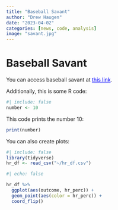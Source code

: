```yaml
---
title: "Baseball Savant"
author: "Drew Haugen"
date: "2023-04-02"
categories: [news, code, analysis]
image: "savant.jpg"
---
```


# Baseball Savant

You can access baseball savant at [this link](https://baseballsavant.mlb.com/ "this is baseball savant"){style="color: blue;"}.

Additionally, this is some R code:

```r
#| include: false
number <- 10

```

This code prints the number 10:

```r
print(number)
```
You can also create plots:
```r
#| include: false
library(tidyverse)
hr_df <- read_csv("~/hr_df.csv")
```

```r
#| echo: false

hr_df %>%
  ggplot(aes(outcome, hr_perc)) +
  geom_point(aes(color = hr_perc)) +
  coord_flip()
```
